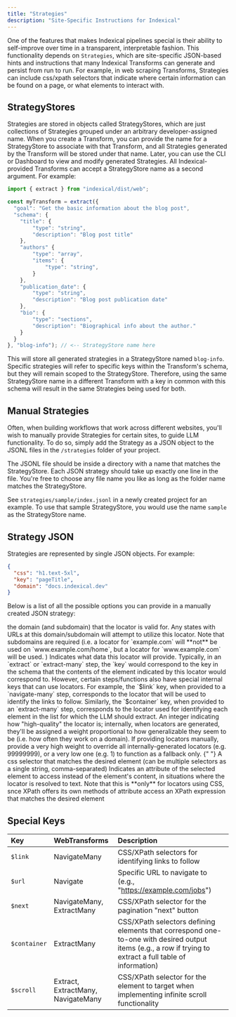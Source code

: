 ```yaml
---
title: "Strategies"
description: "Site-Specific Instructions for Indexical"
---
```


One of the features that makes Indexical pipelines special is their ability to self-improve over time in a transparent, interpretable fashion. This functionality depends on `Strategies`, which are site-specific JSON-based hints and instructions that many Indexical Transforms can generate and persist from run to run. For example, in web scraping Transforms, Strategies can include css/xpath selectors that indicate where certain information can be found on a page, or what elements to interact with.

## StrategyStores

Strategies are stored in objects called StrategyStores, which are just collections of Strategies grouped under an arbitrary developer-assigned name. When you create a Transform, you can provide the name for a StrategyStore to associate with that Transform, and all Strategies generated by the Transform will be stored under that name. Later, you can use the CLI or Dashboard to view and modify generated Strategies. All Indexical-provided Transforms can accept a StrategyStore name as a second argument. For example:

```ts
import { extract } from "indexical/dist/web";

const myTransform = extract({
  "goal": "Get the basic information about the blog post",
  "schema": {
    "title": {
        "type": "string",
        "description": "Blog post title"
    },
    "authors" {
        "type": "array",
        "items": {
            "type": "string",
        }
    },
    "publication_date": {
        "type": "string",
        "description": "Blog post publication date"
    },
    "bio": {
        "type": "sections",
        "description": "Biographical info about the author."
    }
  }
}, "blog-info"); // <-- StrategyStore name here
```

This will store all generated strategies in a StrategyStore named `blog-info`. Specific strategies will refer to specific keys within the Transform's schema, but they will remain scoped to the StrategyStore. Therefore, using the same StrategyStore name in a different Transform with a key in common with this schema will result in the same Strategies being used for both.

## Manual Strategies

Often, when building workflows that work across different websites, you'll wish to manually provide Strategies for certain sites, to guide LLM functionality. To do so, simply add the Strategy as a JSON object to the JSONL files in the `/strategies` folder of your project.

The JSONL file should be inside a directory with a name that matches the StrategyStore. Each JSON strategy should take up exactly one line in the file. You're free to choose any file name you like as long as the folder name matches the StrategyStore.

See `strategies/sample/index.jsonl` in a newly created project for an example. To use that sample StrategyStore, you would use the name `sample` as the StrategyStore name. 

## Strategy JSON

Strategies are represented by single JSON objects. For example:

```json
{
  "css": "h1.text-5xl",
  "key": "pageTitle",
  "domain": "docs.indexical.dev"
}
```

Below is a list of all the possible options you can provide in a manually created JSON strategy:

<ParamField query="domain" required>
  the domain (and subdomain) that the locator is valid for. Any states with URLs
  at this domain/subdomain will attempt to utilize this locator. Note that
  subdomains are required (i.e. a locator for `example.com` will **not** be used
  on `www.example.com/home`, but a locator for `www.example.com` will be used. )
</ParamField>
<ParamField query="key" required>
  Indicates what data this locator will provide. Typically, in an `extract` or
  `extract-many` step, the `key` would correspond to the key in the schema that
  the contents of the element indicated by this locator would correspond to.
  However, certain steps/functions also have special internal keys that can use
  locators. For example, the `$link` key, when provided to a `navigate-many`
  step, corresponds to the locator that will be used to identify the links to
  follow. Similarly, the `$container` key, when provided to an `extract-many`
  step, corresponds to the locator used for identifying each element in the list
  for which the LLM should extract.
</ParamField>

<ParamField query="weight">
  An integer indicating how "high-quality" the locator is; internally, when
  locators are generated, they'll be assigned a weight proportional to how
  generalizable they seem to be (i.e. how often they work on a domain). If
  providing locators manually, provide a very high weight to override all
  internally-generated locators (e.g. 99999999), or a very low one (e.g. 1) to
  function as a fallback only.
</ParamField>

<ParamField query="css">
  {" "}
  A css selector that matches the desired element (can be multiple selectors as a
  single string, comma-separated)
</ParamField>

<ParamField query="attribute">
  Indicates an attribute of the selected element to access instead of the
  element's content, in situations where the locator is resolved to text. Note
  that this is **only** for locators using CSS, snce XPath offers its own
  methods of attribute access
</ParamField>

<ParamField query="xpath">
  an XPath expression that matches the desired element
</ParamField>

## Special Keys
| Key | WebTransforms | Description |
| :---| :---          | :---        |
| `$link`     | NavigateMany | CSS/XPath selectors for identifying links to follow |
| `$url`      | Navigate | Specific URL to navigate to (e.g., "https://example.com/jobs") |
| `$next`  | NavigateMany, ExtractMany | CSS/XPath selector for the pagination "next" button |
| `$container`   | ExtractMany | CSS/XPath selectors defining elements that correspond one-to-one with desired output items (e.g., a row if trying to extract a full table of information) |
| `$scroll`  | Extract, ExtractMany, NavigateMany | CSS/XPath selector for the element to target when implementing infinite scroll functionality |
